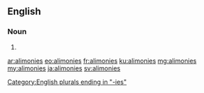 ==English==

===Noun===
{{head|en|plural}}

# {{plural of|alimony|lang=en}}

[[Category:English plurals ending in "-ies"]]

[[ar:alimonies]]
[[eo:alimonies]]
[[fr:alimonies]]
[[ku:alimonies]]
[[mg:alimonies]]
[[my:alimonies]]
[[ja:alimonies]]
[[sv:alimonies]]